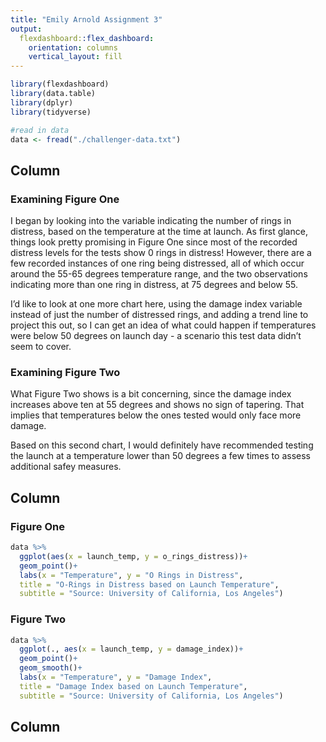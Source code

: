 ```yaml
---
title: "Emily Arnold Assignment 3"
output: 
  flexdashboard::flex_dashboard:
    orientation: columns
    vertical_layout: fill
---
```


```r
library(flexdashboard)
library(data.table)
library(dplyr)
library(tidyverse)
```

```r
#read in data
data <- fread("./challenger-data.txt")

```


Column {data-width=200}
-----------------------------------------------------------------------
### Examining Figure One

I began by looking into the variable indicating the number of rings in distress, based on the temperature at the time at launch. As first glance, things look pretty promising in Figure One since most of the recorded distress levels for the tests show 0 rings in distress! However, there are a few recorded instances of one ring being distressed, all of which occur around the 55-65 degrees temperature range, and the two observations indicating more than one ring in distress, at 75 degrees and below 55. 

I'd like to look at one more chart here, using the damage index variable instead of just the number of distressed rings, and adding a trend line to project this out, so I can get an idea of what could happen if temperatures were below 50 degrees on launch day - a scenario this test data didn't seem to cover.

### Examining Figure Two

What Figure Two shows is a bit concerning, since the damage index increases above ten at 55 degrees and shows no sign of tapering. That implies that temperatures below the ones tested would only face more damage.

Based on this second chart, I would definitely have recommended testing the launch at a temperature lower than 50 degrees a few times to assess additional safey measures.


Column {data-width=600}
-----------------------------------------------------------------------

### Figure One

```r
data %>% 
  ggplot(aes(x = launch_temp, y = o_rings_distress))+
  geom_point()+
  labs(x = "Temperature", y = "O Rings in Distress",
  title = "O-Rings in Distress based on Launch Temperature", 
  subtitle = "Source: University of California, Los Angeles")

```

### Figure Two


```r

data %>% 
  ggplot(., aes(x = launch_temp, y = damage_index))+
  geom_point()+
  geom_smooth()+
  labs(x = "Temperature", y = "Damage Index",
  title = "Damage Index based on Launch Temperature",
  subtitle = "Source: University of California, Los Angeles")

```


Column {data-width=350}
-----------------------------------------------------------------------



